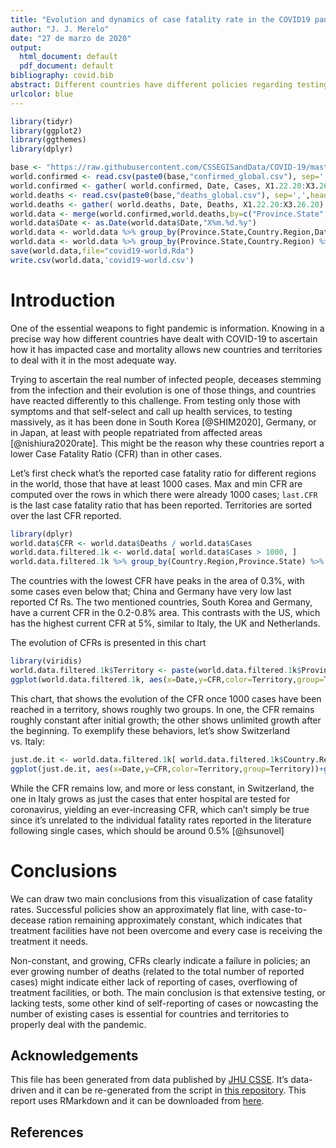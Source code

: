 ```yaml
---
title: "Evolution and dynamics of case fatality rate in the COVID19 pandemia"
author: "J. J. Merelo"
date: "27 de marzo de 2020"
output:
  html_document: default
  pdf_document: default
bibliography: covid.bib
abstract: Different countries have different policies regarding testing of COVID-19 infections and reporting of deceases due to that infection. These policies show themselves in the evolution of the case fatality ratio, or relation between total number of infected people and reported deceases. Its dynamics and statistical features will allow us to assess these policies mainly regarding under-testing or under-reporting of fatalities.
urlcolor: blue
---
```


```r
library(tidyr)
library(ggplot2)
library(ggthemes)
library(dplyr)

base <- "https://raw.githubusercontent.com/CSSEGISandData/COVID-19/master/csse_covid_19_data/csse_covid_19_time_series/time_series_covid19_"
world.confirmed <- read.csv(paste0(base,"confirmed_global.csv"), sep=',',head=T)
world.confirmed <- gather( world.confirmed, Date, Cases, X1.22.20:X3.26.20)
world.deaths <- read.csv(paste0(base,"deaths_global.csv"), sep=',',head=T)
world.deaths <- gather( world.deaths, Date, Deaths, X1.22.20:X3.26.20)
world.data <- merge(world.confirmed,world.deaths,by=c("Province.State","Country.Region","Lat", "Long", "Date"))
world.data$Date <- as.Date(world.data$Date,"X%m.%d.%y")
world.data <- world.data %>% group_by(Province.State,Country.Region,Date) %>% arrange(Province.State,Country.Region, as.Date(Date))
world.data <- world.data %>% group_by(Province.State,Country.Region) %>% mutate( New.Cases= Cases-lag(Cases, default=0), New.Deaths= Deaths -lag(Deaths, default=0))
save(world.data,file="covid19-world.Rda")
write.csv(world.data,'covid19-world.csv')
```

# Introduction

One of the essential weapons to fight pandemic is information. Knowing in a precise way how different countries have dealt with COVID-19 to ascertain how it has impacted case and mortality allows new countries and territories to deal with it in the most adequate way. 

Trying to ascertain the real number of infected people,  deceases stemming from the infection and their evolution is one of those things, and countries have reacted differently to this challenge. From testing only those with symptoms and that self-select and call up health services, to testing massively, as it has been done in South Korea [@SHIM2020], Germany, or in Japan, at least with people repatriated from affected areas [@nishiura2020rate]. This might be the reason why these countries report a lower Case Fatality Ratio (CFR) than in other cases.

Let's first check what's the reported case fatality ratio for different regions in the world, those that have at least 1000 cases. Max and min CFR are computed over the rows in which there were already 1000 cases; `last.CFR` is the last case fatality ratio that has been reported. Territories are sorted over the last CFR reported.

```r
library(dplyr)
world.data$CFR <- world.data$Deaths / world.data$Cases
world.data.filtered.1k <- world.data[ world.data$Cases > 1000, ]
world.data.filtered.1k %>% group_by(Country.Region,Province.State) %>% summarize( max.CFR = max(CFR), min.CFR = min(CFR), last.CFR = last(CFR))  %>% arrange( - last.CFR) %>% rmarkdown::paged_table()
```

The countries with the lowest CFR have peaks in the area of 0.3%, with some cases even below that; China and Germany have very low last reported Cf Rs. The two mentioned countries, South Korea and Germany, have a current CFR in the 0.2-0.8% area. This contrasts with the US, which has the highest current CFR at 5%, similar to Italy, the UK and Netherlands.

The evolution of CFRs is presented in this chart

```r
library(viridis)
world.data.filtered.1k$Territory <- paste(world.data.filtered.1k$Province.State, world.data.filtered.1k$Country.Region)
ggplot(world.data.filtered.1k, aes(x=Date,y=CFR,color=Territory,group=Territory))+geom_line()+scale_color_viridis_d()+theme_tufte()+theme(legend.position = "bottom")+labs(title = "Evolution of case fatality ratio",subtitle = "Countries and territories with more than 1k cases")
```

This chart, that shows the evolution of the CFR once 1000 cases have been reached in a territory, shows roughly two groups. In one, the CFR remains roughly constant after initial growth; the other shows unlimited growth after the beginning. To exemplify these behaviors, let's show Switzerland vs. Italy:

```r
just.de.it <- world.data.filtered.1k[ world.data.filtered.1k$Country.Region == "Switzerland" | world.data.filtered.1k$Country.Region == "Italy",]
ggplot(just.de.it, aes(x=Date,y=CFR,color=Territory,group=Territory))+geom_line()+theme_tufte()+theme(legend.position = "bottom")
```

While the CFR remains low, and more or less constant, in Switzerland, the one in Italy grows as just the cases that enter hospital are tested for coronavirus, yielding an ever-increasing CFR, which can't simply be true since it's unrelated to the individual fatality rates reported in the literature following single cases, which should be around 0.5% [@hsunovel]


# Conclusions

We can draw two main conclusions from this visualization of case fatality rates. Successful policies show an approximately flat line, with case-to-decease ration remaining approximately constant, which indicates that treatment facilities have not been overcome and every case is receiving the treatment it needs.

Non-constant, and growing, CFRs clearly indicate a failure in policies; an ever growing number of deaths (related to the total number of reported cases) might indicate either lack of reporting of cases, overflowing of treatment facilities, or both. The main conclusion is that extensive testing, or lacking tests, some other kind of self-reporting of cases or nowcasting the number of existing cases is essential for countries and territories to properly deal with the pandemic.


## Acknowledgements

This file has been generated from data published by [JHU CSSE](https://github.com/CSSEGISandData/COVID-19). It's data-driven and it can be re-generated from the script in  [this repository](https://github.com/JJ/covid-reports). This report uses RMarkdown and it can be downloaded from [here](https://github.com/JJ/covid-reports/blob/master/cfr-evolution.Rmd).

## References
